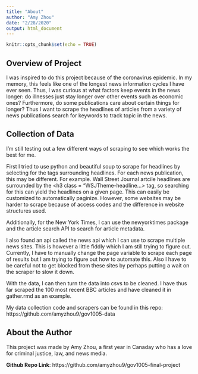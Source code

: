 ```yaml
---
title: "About"
author: "Amy Zhou"
date: "2/28/2020"
output: html_document
---
```


```r
knitr::opts_chunk$set(echo = TRUE)
```

## Overview of Project
I was inspired to do this project because of the coronavirus epidemic. In my memory, this feels like one of the longest news information cycles I have ever seen. Thus, I was curious at what factors keep events in the news longer: do illnesses just stay longer over other events such as economic ones? Furthermore, do some publications care about certain things for longer? Thus I want to scrape the headlines of articles from a variety of news publications search for keywords to track topic in the news.

## Collection of Data
I'm still testing out a few different ways of scraping to see which works the best for me. 

First I tried to use python and beautiful soup to scrape for headlines by selecting for the tags surrounding headlines. For each news publication, this may be different. For example. Wall Street Journal artcile headlines are surrounded by the <h3 class = "WSJTheme-headline...> tag, so searching for this can yield the headlines on a given page. This can easily be customized to automatically paginize. However, some websites may be harder to scrape because of access codes and the difference in website structures used. 

Additionally, for the New York Times, I can use the newyorktimes package and the article search API to search for article metadata.

I also found an api called the news api which I can use to scrape multiple news sites. This is however a little fiddly which I am still trying to figure out. Currently, I have to manually change the page variable to scrape each page of results but I am trying to figure out how to automate this. Also I have to be careful not to get blocked from these sites by perhaps putting a wait on the scraper to slow it down.

With the data, I can then turn the data into csvs to be cleaned. I have thus far scraped the 100 most recent BBC articles and have cleaned it in gather.rmd as an example. 

My data collection code and scrapers can be found in this repo: https://github.com/amyzhou9/gov1005-data

## About the Author
This project was made by Amy Zhou, a first year in Canaday who has a love for criminal justice, law, and news media. 


**Github Repo Link**: https://github.com/amyzhou9/gov1005-final-project